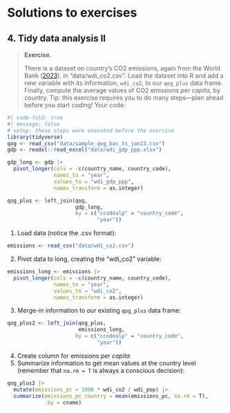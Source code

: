 # Solutions to exercises {.unnumbered}

## 4. Tidy data analysis II {.unnumbered}

> **Exercise.** 
>
> There is a dataset on country's CO2 emissions, again from the World Bank ([2023](https://data.worldbank.org/)), in "data/wdi_co2.csv". Load the dataset into R and add a new variable with its information, `wdi_co2`, to our `qog_plus` data frame. Finally, compute the average values of CO2 emissions *per capita*, by country. Tip: this exercise requires you to do many steps---plan ahead before you start coding! Your code:

```r
#| code-fold: true
#| message: false
# setup: these steps were executed before the exercise
library(tidyverse)
qog <- read_csv("data/sample_qog_bas_ts_jan23.csv")
gdp <- readxl::read_excel("data/wdi_gdp_ppp.xlsx")

gdp_long <- gdp |> 
  pivot_longer(cols = -c(country_name, country_code),
               names_to = "year",
               values_to = "wdi_gdp_ppp", 
               names_transform = as.integer)

qog_plus <- left_join(qog,
                      gdp_long,
                      by = c("ccodealp" = "country_code",
                             "year"))
```

1) Load data (notice the .csv format):

```r
emissions <- read_csv("data/wdi_co2.csv")
```

2) Pivot data to long, creating the "wdi_co2" variable:

```r
emissions_long <- emissions |> 
  pivot_longer(cols = -c(country_name, country_code),
               names_to = "year",
               values_to = "wdi_co2",  
               names_transform = as.integer)
```

3) Merge-in information to our existing `qog_plus` data frame:

```r
qog_plus2 <- left_join(qog_plus,
                       emissions_long,
                      by = c("ccodealp" = "country_code",
                             "year"))
```

4) Create column for emissions *per capita*
5) Summarize information to get mean values at the country level (remember that `na.rm = T` is always a conscious decision):

```r
qog_plus2 |> 
  mutate(emissions_pc = 1000 * wdi_co2 / wdi_pop) |> 
  summarize(emissions_pc_country = mean(emissions_pc, na.rm = T),
            .by = cname)
```
